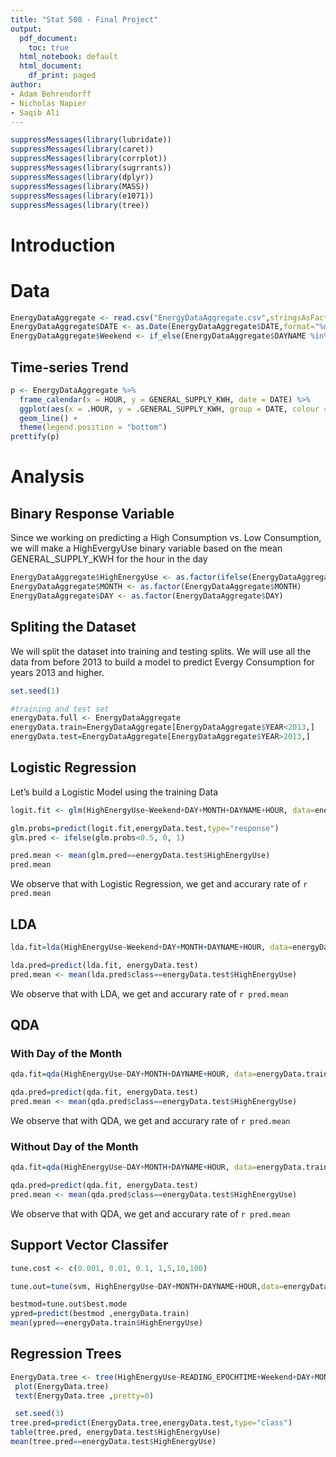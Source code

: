 ```yaml
---
title: "Stat 508 - Final Project"
output:
  pdf_document: 
    toc: true
  html_notebook: default
  html_document:
    df_print: paged
author:
- Adam Behrendorff
- Nicholas Napier
- Saqib Ali
---
```



```r
suppressMessages(library(lubridate))
suppressMessages(library(caret))
suppressMessages(library(corrplot))
suppressMessages(library(sugrrants))
suppressMessages(library(dplyr))
suppressMessages(library(MASS))
suppressMessages(library(e1071))
suppressMessages(library(tree))


```

# Introduction

# Data

```r
EnergyDataAggregate <- read.csv("EnergyDataAggregate.csv",stringsAsFactors = FALSE)
EnergyDataAggregate$DATE <- as.Date(EnergyDataAggregate$DATE,format="%m/%d/%Y")
EnergyDataAggregate$Weekend <- if_else(EnergyDataAggregate$DAYNAME %in% c("Saturday", "Sunday"), "Weekend", "Weekday")

```


## Time-series Trend

```r
p <- EnergyDataAggregate %>%  
  frame_calendar(x = HOUR, y = GENERAL_SUPPLY_KWH, date = DATE) %>% 
  ggplot(aes(x = .HOUR, y = .GENERAL_SUPPLY_KWH, group = DATE, colour = Weekend)) +
  geom_line() +
  theme(legend.position = "bottom")
prettify(p)
```


# Analysis

## Binary Response Variable
Since we working on predicting a High Consumption vs. Low Consumption, we will make a HighEvergyUse binary variable based on the mean GENERAL_SUPPLY_KWH for the hour in the day

```r
EnergyDataAggregate$HighEnergyUse <- as.factor(ifelse(EnergyDataAggregate$GENERAL_SUPPLY_KWH>mean(EnergyDataAggregate$GENERAL_SUPPLY_KWH),1,0))
EnergyDataAggregate$MONTH <- as.factor(EnergyDataAggregate$MONTH)
EnergyDataAggregate$DAY <- as.factor(EnergyDataAggregate$DAY)

```


## Spliting the Dataset

We will split the dataset into training and testing splits. We will use all the data from before 2013 to build a model to predict Evergy Consumption for years 2013 and higher.

```r
set.seed(1)

#training and test set
energyData.full <- EnergyDataAggregate
energyData.train=EnergyDataAggregate[EnergyDataAggregate$YEAR<2013,]
energyData.test=EnergyDataAggregate[EnergyDataAggregate$YEAR>2013,]

```




## Logistic Regression

Let's build a Logistic Model using the training Data
```r

logit.fit <- glm(HighEnergyUse~Weekend+DAY+MONTH+DAYNAME+HOUR, data=energyData.train, family=binomial)


```



```r
glm.probs=predict(logit.fit,energyData.test,type="response")
glm.pred <- ifelse(glm.probs<0.5, 0, 1)

pred.mean <- mean(glm.pred==energyData.test$HighEnergyUse)
pred.mean
```
We observe that with Logistic Regression, we get and accurary rate of `r pred.mean`

## LDA
```r
lda.fit=lda(HighEnergyUse~Weekend+DAY+MONTH+DAYNAME+HOUR, data=energyData.train)
```


```r
lda.pred=predict(lda.fit, energyData.test)
pred.mean <- mean(lda.pred$class==energyData.test$HighEnergyUse)
```

We observe that with LDA, we get and accurary rate of `r pred.mean`


## QDA

### With Day of the Month

```r
qda.fit=qda(HighEnergyUse~DAY+MONTH+DAYNAME+HOUR, data=energyData.train)
```


```r
qda.pred=predict(qda.fit, energyData.test)
pred.mean <- mean(qda.pred$class==energyData.test$HighEnergyUse)
```
We observe that with QDA, we get and accurary rate of `r pred.mean`


### Without Day of the Month
```r
qda.fit=qda(HighEnergyUse~DAY+MONTH+DAYNAME+HOUR, data=energyData.train)
```


```r
qda.pred=predict(qda.fit, energyData.test)
pred.mean <- mean(qda.pred$class==energyData.test$HighEnergyUse)
```
We observe that with QDA, we get and accurary rate of `r pred.mean`




## Support Vector Classifer
```r
tune.cost <- c(0.001, 0.01, 0.1, 1,5,10,100)

tune.out=tune(svm, HighEnergyUse~DAY+MONTH+DAYNAME+HOUR,data=energyData.full,kernel="linear",ranges=list(cost=tune.cost))


```

```r
bestmod=tune.out$best.mode
ypred=predict(bestmod ,energyData.train)
mean(ypred==energyData.train$HighEnergyUse)
```



## Regression Trees

```r
EnergyData.tree <- tree(HighEnergyUse~READING_EPOCHTIME+Weekend+DAY+MONTH+DAYNAME+HOUR, energyData.train)
 plot(EnergyData.tree) 
 text(EnergyData.tree ,pretty=0)
```

```r
 set.seed(3) 
tree.pred=predict(EnergyData.tree,energyData.test,type="class") 
table(tree.pred, energyData.test$HighEnergyUse)
mean(tree.pred==energyData.test$HighEnergyUse)

```




